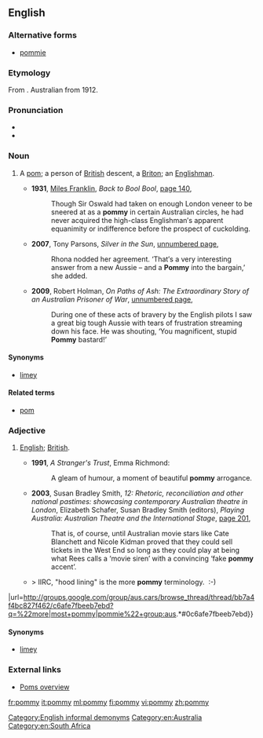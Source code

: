 ==English==

===Alternative forms===
* [[pommie]]

===Etymology===
From {{suffix|pom|y|gloss2=diminutive suffix|lang=en}}. Australian from 1912.

===Pronunciation===
* {{IPA|/pɒmi/|lang=en}}
* {{rhymes|ɒmi|lang=en}}

===Noun===
{{en-noun|pommies}}

# {{context|Australia|New Zealand|South Africa|derogatory|lang=en}} A [[pom]]; a person of [[British]] descent, a [[Briton]]; an [[Englishman]].
#* '''1931''', [[w:Miles Franklin|Miles Franklin]], ''Back to Bool Bool'', [http://books.google.com.au/books?id=YvfPAAAAMAAJ&q=%22pommy%22+australia+-intitle:%22%22+-inauthor:%22%22&dq=%22pommy%22+australia+-intitle:%22%22+-inauthor:%22%22&hl=en&sa=X&ei=oDXjT6XhJOatiQfWlrT3Dg&redir_esc=y page 140],
#*: Though Sir Oswald had taken on enough London veneer to be sneered at as a '''pommy''' in certain Australian circles, he had never acquired the high-class Englishman′s apparent equanimity or indifference before the prospect of cuckolding.
#* '''2007''', Tony Parsons, ''Silver in the Sun'', [http://books.google.com.au/books?id=6s73jQWCFnkC&pg=PT115&dq=%22pommy%22+australia+-intitle:%22%22+-inauthor:%22%22&hl=en&sa=X&ei=di7jT-KFCuqTiAeWsqCDDw&redir_esc=y#v=onepage&q=%22pommy%22%20australia%20-intitle%3A%22%22%20-inauthor%3A%22%22&f=false unnumbered page],
#*: Rhona nodded her agreement. ‘That′s a very interesting answer from a new Aussie – and a '''Pommy''' into the bargain,’ she added.
#* '''2009''', Robert Holman, ''On Paths of Ash: The Extraordinary Story of an Australian Prisoner of War'', [http://books.google.com.au/books?id=VUynemaVDxMC&pg=PT71&dq=%22pommy%22+australia+-intitle:%22%22+-inauthor:%22%22&hl=en&sa=X&ei=di7jT-KFCuqTiAeWsqCDDw&redir_esc=y#v=onepage&q=%22pommy%22%20australia%20-intitle%3A%22%22%20-inauthor%3A%22%22&f=false unnumbered page],
#*: During one of these acts of bravery by the English pilots I saw a great big tough Aussie with tears of frustration streaming down his face. He was shouting, ‘You magnificent, stupid '''Pommy''' bastard!’

====Synonyms====
* [[limey]] {{qualifier|US}}

====Related terms====
* [[pom]]

===Adjective===
{{en-adj|-}}

# {{context|Australia|New Zealand|South Africa|sometimes|pejorative|lang=en}} [[English]]; [[British]].
#* '''1991''', ''A Stranger's Trust'', Emma Richmond:
#*: A gleam of humour, a moment of beautiful '''pommy''' arrogance.
#* '''2003''', Susan Bradley Smith, ''12: Rhetoric, reconciliation and other national pastimes: showcasing contemporary Australian theatre in London'', Elizabeth Schafer, Susan Bradley Smith (editors), ''Playing Australia: Australian Theatre and the International Stage'', [http://books.google.com.au/books?id=V0QRHKV_3NcC&pg=PA201&dq=%22pommy%22+australia+-intitle:%22%22+-inauthor:%22%22&hl=en&sa=X&ei=di7jT-KFCuqTiAeWsqCDDw&redir_esc=y#v=onepage&q=%22pommy%22%20australia%20-intitle%3A%22%22%20-inauthor%3A%22%22&f=false page 201],
#*: That is, of course, until Australian movie stars like Cate Blanchett and Nicole Kidman proved that they could sell tickets in the West End so long as they could play at being what Rees calls a ‘movie siren’ with a convincing ‘fake '''pommy''' accent’.
#* {{quote-newsgroup
|title=Hello, Hello
|group=aus.cars
|author=feral
|date=February 24
|year=2005
|passage=athol wrote:{{...}}> IIRC, "hood lining" is the more '''pommy''' terminology.  :-)
|url=http://groups.google.com/group/aus.cars/browse_thread/thread/bb7a4f4bc827f462/c6afe7fbeeb7ebd?q=%22more|most+pommy|pommie%22+group:aus.*#0c6afe7fbeeb7ebd}}

====Synonyms====
* [[limey]] {{qualifier|US}}

===External links===
* [http://www.australianbeers.com/culture/poms.htm Poms overview]

[[Category:English informal demonyms]]
[[Category:en:Australia]]
[[Category:en:South Africa]]

[[fr:pommy]]
[[it:pommy]]
[[ml:pommy]]
[[fi:pommy]]
[[vi:pommy]]
[[zh:pommy]]